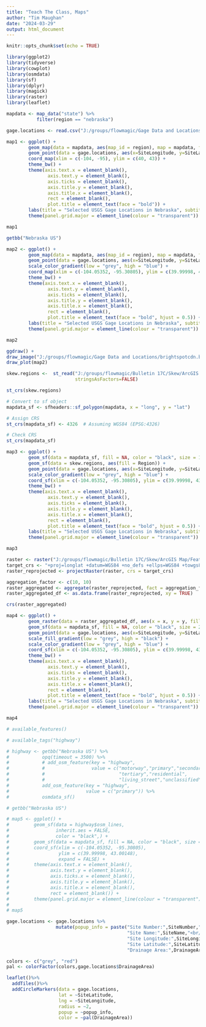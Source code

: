 ```yaml
---
title: "Teach The Class, Maps"
author: "Tim Maughan"
date: "2024-03-29"
output: html_document
---
```


```r
knitr::opts_chunk$set(echo = TRUE)
```

```r
library(ggplot2)
library(tidyverse)
library(cowplot)
library(osmdata)
library(sf)
library(dplyr)
library(magick)
library(raster)
library(leaflet)
```

```r
mapdata <- map_data("state") %>%
           filter(region == "nebraska")
```

```r
gage.locations <- read.csv("J:/groups/flowmagic/Gage Data and Locations/USGSWebsiteGageLatLong - Copy.csv")
```

```r
map1 <- ggplot() +
        geom_map(data = mapdata, aes(map_id = region), map = mapdata, fill = NA, color = "black", size = 1) +
        geom_point(data = gage.locations, aes(x=SiteLongitude, y=SiteLatitude)) +
        coord_map(xlim = c(-104, -95), ylim = c(40, 43)) +
        theme_bw() +
        theme(axis.text.x = element_blank(),
               axis.text.y = element_blank(),
               axis.ticks = element_blank(),
               axis.title.y = element_blank(),
               axis.title.x = element_blank(),
               rect = element_blank(),
               plot.title = element_text(face = "bold")) +
        labs(title = "Selected USGS Gage Locations in Nebraska", subtitle = "") +
        theme(panel.grid.major = element_line(colour = "transparent"))

map1
```

```r
getbb("Nebraska US")
```

```r
map2 <- ggplot() +
        geom_map(data = mapdata, aes(map_id = region), map = mapdata, fill = NA, color = "black", size = 1) +
        geom_point(data = gage.locations, aes(x=SiteLongitude, y=SiteLatitude, color = DrainageArea), size = 2) +
        scale_color_gradient(low = "grey", high = "blue") +
        coord_map(xlim = c(-104.05352, -95.30805), ylim = c(39.99998, 43.00148)) +
        theme_bw() +
        theme(axis.text.x = element_blank(),
               axis.text.y = element_blank(),
               axis.ticks = element_blank(),
               axis.title.y = element_blank(),
               axis.title.x = element_blank(),
               rect = element_blank(),
               plot.title = element_text(face = "bold", hjust = 0.5)) +
        labs(title = "Selected USGS Gage Locations in Nebraska", subtitle = "") +
        theme(panel.grid.major = element_line(colour = "transparent"))

map2
```

```r
ggdraw() +
draw_image("J:/groups/flowmagic/Gage Data and Locations/brightspotcdn.byu.jpg", x = 0.3, y=0.3, scale = 0.2) +
draw_plot(map2)
```

```r
skew.regions <-  st_read("J:/groups/flowmagic/Bulletin 17C/Skew/ArcGIS Map/Feature Classes/Skew Regions.shp",
                         stringsAsFactors=FALSE)
```

```r
st_crs(skew.regions)
```

```r
# Convert to sf object
mapdata_sf <- sfheaders::sf_polygon(mapdata, x = "long", y = "lat")

# Assign CRS
st_crs(mapdata_sf) <- 4326  # Assuming WGS84 (EPSG:4326)

# Check CRS
st_crs(mapdata_sf)
```

```r
map3 <- ggplot() +
        geom_sf(data = mapdata_sf, fill = NA, color = "black", size = 1) +
        geom_sf(data = skew.regions, aes(fill = Region)) +
        geom_point(data = gage.locations, aes(x=SiteLongitude, y=SiteLatitude, color = DrainageArea), size = 2) +
        scale_color_gradient(low = "grey", high = "blue") +
        coord_sf(xlim = c(-104.05352, -95.30805), ylim = c(39.99998, 43.00148)) +
        theme_bw() +
        theme(axis.text.x = element_blank(),
               axis.text.y = element_blank(),
               axis.ticks = element_blank(),
               axis.title.y = element_blank(),
               axis.title.x = element_blank(),
               rect = element_blank(),
               plot.title = element_text(face = "bold", hjust = 0.5)) +
        labs(title = "Selected USGS Gage Locations in Nebraska", subtitle = "") +
        theme(panel.grid.major = element_line(colour = "transparent"))

map3
```

```r
raster <- raster("J:/groups/flowmagic/Bulletin 17C/Skew/ArcGIS Map/Feature Classes/SkewCoefficientes.tif")
target_crs <- "+proj=longlat +datum=WGS84 +no_defs +ellps=WGS84 +towgs84=0,0,0"
raster_reprojected <- projectRaster(raster, crs = target_crs)
```

```r
aggregation_factor <- c(10, 10)
raster_aggregated <- aggregate(raster_reprojected, fact = aggregation_factor, fun = mean)
raster_aggregated_df <- as.data.frame(raster_reprojected, xy = TRUE)
```

```r
crs(raster_aggregated)
```

```r
map4 <- ggplot() +
        geom_raster(data = raster_aggregated_df, aes(x = x, y = y, fill = SkewCoefficientes)) +
        geom_sf(data = mapdata_sf, fill = NA, color = "black", size = 2) +
        geom_point(data = gage.locations, aes(x=SiteLongitude, y=SiteLatitude, color = DrainageArea), size = 2) +
        scale_fill_gradient(low = "grey", high = "black") +
        scale_color_gradient(low = "grey", high = "blue") +
        coord_sf(xlim = c(-104.05352, -95.30805), ylim = c(39.99998, 43.00148)) +
        theme_bw() +
        theme(axis.text.x = element_blank(),
               axis.text.y = element_blank(),
               axis.ticks = element_blank(),
               axis.title.y = element_blank(),
               axis.title.x = element_blank(),
               rect = element_blank(),
               plot.title = element_text(face = "bold", hjust = 0.5)) +
        labs(title = "Selected USGS Gage Locations in Nebraska", subtitle = "") +
        theme(panel.grid.major = element_line(colour = "transparent"))

map4
```

```r
# available_features()
```

```r
# available_tags("highway")
```

```r
# highway <- getbb("Nebraska US") %>%
#            opq(timeout = 3500) %>%
#            # add_osm_feature(key = "highway",
#            #                 value = c("motorway","primary","secondary",
#            #                           "tertiary","residential",
#            #                           "living_street","unclassified")) %>%
#            add_osm_feature(key = "highway",
#                            value = c("primary")) %>%
#            osmdata_sf()
```

```r
# getbb("Nebraska US")
```

```r
# map5 <- ggplot() +
#         geom_sf(data = highway$osm_lines,
#                 inherit.aes = FALSE,
#                 color = "black",) +
#         geom_sf(data = mapdata_sf, fill = NA, color = "black", size = 2) +
#         coord_sf(xlim = c(-104.05352, -95.30805),
#                  ylim = c(39.99998, 43.00148),
#                  expand = FALSE) +
#         theme(axis.text.x = element_blank(),
#               axis.text.y = element_blank(),
#               axis.ticks.x = element_blank(),
#               axis.title.y = element_blank(),
#               axis.title.x = element_blank(),
#               rect = element_blank()) +
#         theme(panel.grid.major = element_line(colour = "transparent"))
# 
# map5
```

```r
gage.locations <- gage.locations %>%
                  mutate(popup_info = paste("Site Number:",SiteNumber,"<br/>",
                                            "Site Name:",SiteName,"<br/>", 
                                            "Site Longitude:",SiteLongitude,"<br/>",
                                            "Site Latitude:",SiteLatitude, "<br/>",
                                            "Drainage Area:",DrainageArea))

colors <- c("grey", "red")
pal <- colorFactor(colors,gage.locations$DrainageArea)

leaflet()%>%
  addTiles()%>%
  addCircleMarkers(data = gage.locations, 
                   lat = ~SiteLatitude, 
                   lng = ~SiteLongitude, 
                   radius = ~2,
                   popup = ~popup_info,
                   color = ~pal(DrainageArea))
```


